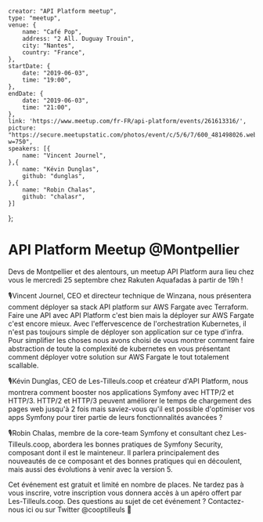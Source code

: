     creator: "API Platform meetup",
    type: "meetup",
    venue: {
        name: "Café Pop",
        address: "2 All. Duguay Trouin",
        city: "Nantes",
        country: "France",
    },
    startDate: {
        date: "2019-06-03",
        time: "19:00",
    },
    endDate: {
        date: "2019-06-03",
        time: "21:00",
    },
    link: 'https://www.meetup.com/fr-FR/api-platform/events/261613316/',
    picture: "https://secure.meetupstatic.com/photos/event/c/5/6/7/600_481498026.webp?w=750",
    speakers: [{
        name: "Vincent Journel",
    },{
        name: "Kévin Dunglas",
        github: "dunglas",
    },{
        name: "Robin Chalas",
        github: "chalasr",
    }]
};

# API Platform Meetup @Montpellier

Devs de Montpellier et des alentours, un meetup API Platform aura lieu chez vous le mercredi 25 septembre chez Rakuten Aquafadas à partir de 19h !

🎙Vincent Journel, CEO et directeur technique de Winzana, nous présentera comment déployer sa stack API platform sur AWS Fargate avec Terraform. Faire une API avec API Platform c'est bien mais la déployer sur AWS Fargate c'est encore mieux. Avec l'effervescence de l'orchestration Kubernetes, il n'est pas toujours simple de déployer son application sur ce type d'infra. Pour simplifier les choses nous avons choisi de vous montrer comment faire abstraction de toute la complexité de kubernetes en vous présentant comment déployer votre solution sur AWS Fargate le tout totalement scallable.

🎙Kévin Dunglas, CEO de Les-Tilleuls.coop et créateur d'API Platform, nous montrera comment booster nos applications Symfony avec HTTP/2 et HTTP/3. HTTP/2 et HTTP/3 peuvent améliorer le temps de chargement des pages web jusqu'à 2 fois mais saviez-vous qu'il est possible d'optimiser vos apps Symfony pour tirer partie de leurs fonctionnalités avancées ?

🎙Robin Chalas, membre de la core-team Symfony et consultant chez Les-Tilleuls.coop, abordera les bonnes pratiques de Symfony Security, composant dont il est le mainteneur. Il parlera principalement des nouveautés de ce composant et des bonnes pratiques qui en découlent, mais aussi des évolutions à venir avec la version 5.

Cet événement est gratuit et limité en nombre de places. Ne tardez pas à vous inscrire, votre inscription vous donnera accès à un apéro offert par Les-Tilleuls.coop. Des questions au sujet de cet événement ? Contactez-nous ici ou sur Twitter \@cooptilleuls 🙂
